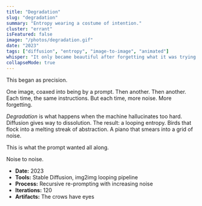 ```yaml
---
title: "Degradation"
slug: "degradation"
summary: "Entropy wearing a costume of intention."
cluster: "errant"
isFeatured: false
image: "/photos/degradation.gif"
date: "2023"
tags: ["diffusion", "entropy", "image-to-image", "animated"]
whisper: "It only became beautiful after forgetting what it was trying to be."
collapseMode: true
---
```



<ProjectOverview>
This began as precision.

One image, coaxed into being by a prompt. Then another. Then another.  
Each time, the same instructions. But each time, more noise. More forgetting.

*Degradation* is what happens when the machine hallucinates too hard.  
Diffusion gives way to dissolution.
The result: a looping entropy. Birds that flock into a melting streak of abstraction. A piano that smears into a grid of noise.

This is what the prompt wanted all along.
</ProjectOverview>

<MediaSection title="Meltdowns">
<div className="grid grid-cols-2 sm:grid-cols-3 gap-4">
  <ZoomImage src="/photos/degradation.gif" alt="Flying crows, frame-decayed" />
  <ZoomImage src="/photos/piano-melt.gif" alt="Twisted architecture" />
</div>
</MediaSection>

<FieldNote>
Noise to noise.
</FieldNote>

<CollapseMetadata>
  <ul>
    <li><strong>Date:</strong> 2023</li>
    <li><strong>Tools:</strong> Stable Diffusion, img2img looping pipeline</li>
    <li><strong>Process:</strong> Recursive re-prompting with increasing noise</li>
    <li><strong>Iterations:</strong> 120 </li>
    <li><strong>Artifacts:</strong> The crows have eyes</li>
  </ul>
</CollapseMetadata>

<CallToAction email="aaron.demby.jones@gmail.com" />
